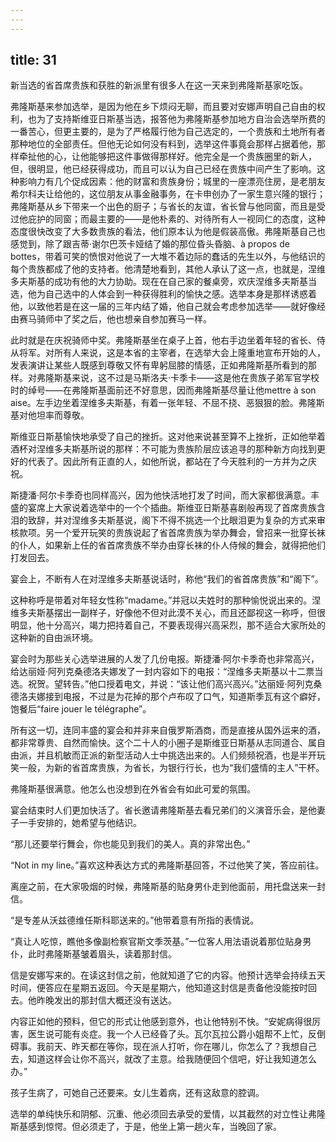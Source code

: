 ```yaml
---
---
---
```

title: 31
---




新当选的省首席贵族和获胜的新派里有很多人在这一天来到弗隆斯基家吃饭。

弗隆斯基来参加选举，是因为他在乡下烦闷无聊，而且要对安娜声明自己自由的权利，也为了支持斯维亚日斯基当选，报答他为弗隆斯基参加地方自治会选举所费的一番苦心，但更主要的，是为了严格履行他为自己选定的，一个贵族和土地所有者那种地位的全部责任。但他无论如何没有料到，选举这件事竟会那样占据着他，那样牵扯他的心，让他能够把这件事做得那样好。他完全是一个贵族圈里的新人，但，很明显，他已经获得成功，而且可以认为自己已经在贵族中间产生了影响。这种影响力有几个促成因素：他的财富和贵族身份；城里的一座漂亮住房，是老朋友希尔科夫让给他的，这位朋友从事金融事务，在卡申创办了一家生意兴隆的银行；弗隆斯基从乡下带来一个出色的厨子；与省长的友谊，省长曾与他同窗，而且是受过他庇护的同窗；而最主要的——是他朴素的、对待所有人一视同仁的态度，这种态度很快改变了大多数贵族的看法，他们原本认为他是假装高傲。弗隆斯基自己也感觉到，除了跟吉蒂·谢尔巴茨卡娅结了婚的那位昏头昏脑、à propos de bottes，带着可笑的愤恨对他说了一大堆不着边际的蠢话的先生以外，与他结识的每个贵族都成了他的支持者。他清楚地看到，其他人承认了这一点，也就是，涅维多夫斯基的成功有他的大力协助。现在在自己家的餐桌旁，欢庆涅维多夫斯基当选，他为自己选中的人体会到一种获得胜利的愉快之感。选举本身是那样诱惑着他，以致他若是在这一届的三年内结了婚，他自己就会考虑参加选举——就好像经由赛马骑师中了奖之后，他也想亲自参加赛马一样。

此时就是在庆祝骑师中奖。弗隆斯基坐在桌子上首，他右手边坐着年轻的省长、侍从将军。对所有人来说，这是本省的主宰者，在选举大会上隆重地宣布开始的人，发表演讲让某些人既感到尊敬又怀有卑躬屈膝的情感，正如弗隆斯基所看到的那样。对弗隆斯基来说，这不过是马斯洛夫·卡季卡——这是他在贵族子弟军官学校时的绰号——在弗隆斯基面前还不好意思，因而弗隆斯基尽量让他mettre à son aise。左手边坐着涅维多夫斯基，有着一张年轻、不屈不挠、恶狠狠的脸。弗隆斯基对他坦率而尊敬。

斯维亚日斯基愉快地承受了自己的挫折。这对他来说甚至算不上挫折，正如他举着酒杯对涅维多夫斯基所说的那样：不可能为贵族阶层应该追寻的那种新方向找到更好的代表了。因此所有正直的人，如他所说，都站在了今天胜利的一方并为之庆祝。

斯捷潘·阿尔卡季奇也同样高兴，因为他快活地打发了时间，而大家都很满意。丰盛的宴席上大家说着选举中的一个个插曲。斯维亚日斯基喜剧般再现了首席贵族含泪的致辞，并对涅维多夫斯基说，阁下不得不挑选一个比眼泪更为复杂的方式来审核款项。另一个爱开玩笑的贵族说起了省首席贵族为举办舞会，曾招来一批穿长袜的仆人，如果新上任的省首席贵族不举办由穿长袜的仆人侍候的舞会，就得把他们打发回去。

宴会上，不断有人在对涅维多夫斯基说话时，称他“我们的省首席贵族”和“阁下”。

这种称呼是带着对年轻女性称“madame。”并冠以夫姓时的那种愉悦说出来的。涅维多夫斯基摆出一副样子，好像他不但对此漠不关心，而且还鄙视这一称呼，但很明显，他十分高兴，竭力把持着自己，不要表现得兴高采烈，那不适合大家所处的这种新的自由派环境。

宴会时为那些关心选举进展的人发了几份电报。斯捷潘·阿尔卡季奇也非常高兴，给达丽娅·阿列克桑德洛夫娜发了一封内容如下的电报：“涅维多夫斯基以十二票当选。祝贺。望转告。”他口授着电文，并说：“该让他们高兴高兴。”达丽娅·阿列克桑德洛夫娜接到电报，不过是为花掉的那个卢布叹了口气，知道斯季瓦有这个癖好，饱餐后“faire jouer le télégraphe”。

所有这一切，连同丰盛的宴会和并非来自俄罗斯酒商，而是直接从国外运来的酒，都非常尊贵、自然而愉快。这个二十人的小圈子是斯维亚日斯基从志同道合、属自由派，并且机敏而正派的新型活动人士中挑选出来的。人们频频祝酒，也是半开玩笑一般，为新的省首席贵族，为省长，为银行行长，也为“我们盛情的主人”干杯。

弗隆斯基很满意。他怎么也没想到在外省会有如此可爱的氛围。

宴会结束时人们更加快活了。省长邀请弗隆斯基去看兄弟们的义演音乐会，是他妻子一手安排的，她希望与他结识。

“那儿还要举行舞会，你也能见到我们的美人。真的非常出色。”

“Not in my line。”喜欢这种表达方式的弗隆斯基回答，不过他笑了笑，答应前往。

离座之前，在大家吸烟的时候，弗隆斯基的贴身男仆走到他面前，用托盘送来一封信。

“是专差从沃兹德维任斯科耶送来的。”他带着意有所指的表情说。

“真让人吃惊，瞧他多像副检察官斯文季茨基。”一位客人用法语说着那位贴身男仆，此时弗隆斯基皱着眉头，读着那封信。

信是安娜写来的。在读这封信之前，他就知道了它的内容。他预计选举会持续五天时间，便答应在星期五返回。今天是星期六，他知道这封信是责备他没能按时回去。他昨晚发出的那封信大概还没有送达。

内容正如他的预料，但它的形式让他感到意外，也让他特别不快。“安妮病得很厉害，医生说可能有炎症。我一个人已经昏了头。瓦尔瓦拉公爵小姐帮不上忙，反倒碍事。我前天、昨天都在等你，现在派人打听，你在哪儿，你怎么了？我想自己去，知道这样会让你不高兴，就改了主意。给我随便回个信吧，好让我知道怎么办。”

孩子生病了，可她自己还要来。女儿生着病，还有这敌意的腔调。

选举的单纯快乐和阴郁、沉重、他必须回去承受的爱情，以其截然的对立性让弗隆斯基感到惊愕。但必须走了，于是，他坐上第一趟火车，当晚回了家。